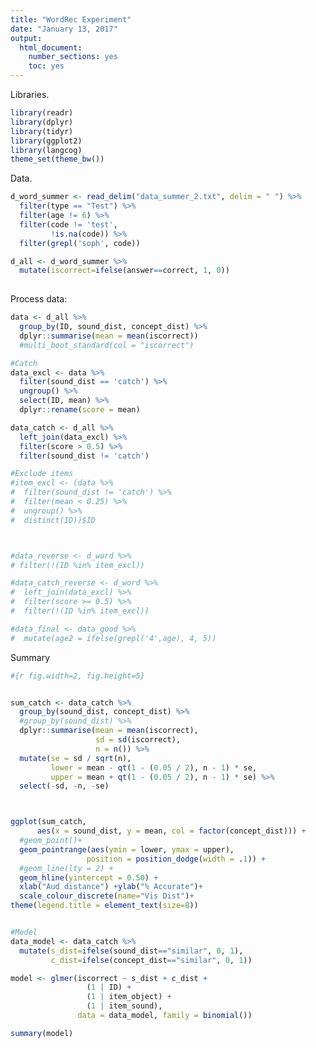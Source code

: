 ```yaml
---
title: "WordRec Experiment"
date: "January 13, 2017"
output:
  html_document:
    number_sections: yes
    toc: yes
---
```


Libraries.

```r
library(readr)
library(dplyr)
library(tidyr)
library(ggplot2)
library(langcog)
theme_set(theme_bw())
```


Data. 

```r


d_word_summer <- read_delim("data_summer_2.txt", delim = " ") %>%
  filter(type == "Test") %>%
  filter(age != 6) %>%
  filter(code != 'test',
         !is.na(code)) %>%
  filter(grepl('soph', code))

d_all <- d_word_summer %>%
  mutate(iscorrect=ifelse(answer==correct, 1, 0)) 
  


```

Process data:

```r

data <- d_all %>%
  group_by(ID, sound_dist, concept_dist) %>%
  dplyr::summarise(mean = mean(iscorrect))
  #multi_boot_standard(col = "iscorrect")

#Catch
data_excl <- data %>%
  filter(sound_dist == 'catch') %>%
  ungroup() %>%
  select(ID, mean) %>%
  dplyr::rename(score = mean)

data_catch <- d_all %>%
  left_join(data_excl) %>%
  filter(score > 0.5) %>%
  filter(sound_dist != 'catch')

#Exclude items 
#item_excl <- (data %>%
#  filter(sound_dist != 'catch') %>%
#  filter(mean < 0.25) %>%
#  ungroup() %>%
#  distinct(ID))$ID 



#data_reverse <- d_word %>%
# filter(!(ID %in% item_excl))

#data_catch_reverse <- d_word %>%
#  left_join(data_excl) %>%
#  filter(score >= 0.5) %>%
#  filter(!(ID %in% item_excl))

#data_final <- data_good %>%
#  mutate(age2 = ifelse(grepl('4',age), 4, 5))


```

Summary 
```r
#{r fig.width=2, fig.height=5}


sum_catch <- data_catch %>%
  group_by(sound_dist, concept_dist) %>%
  #group_by(sound_dist) %>%
  dplyr::summarise(mean = mean(iscorrect),
                   sd = sd(iscorrect),
                   n = n()) %>%
  mutate(se = sd / sqrt(n),
         lower = mean - qt(1 - (0.05 / 2), n - 1) * se,
         upper = mean + qt(1 - (0.05 / 2), n - 1) * se) %>%
  select(-sd, -n, -se) 



ggplot(sum_catch, 
      aes(x = sound_dist, y = mean, col = factor(concept_dist))) +
  #geom_point()+
  geom_pointrange(aes(ymin = lower, ymax = upper), 
                 position = position_dodge(width = .1)) + 
  #geom_line(lty = 2) + 
  geom_hline(yintercept = 0.50) +
  xlab("Aud distance") +ylab("% Accurate")+
  scale_colour_discrete(name="Vis Dist")+
theme(legend.title = element_text(size=8)) 


#Model
data_model <- data_catch %>%
  mutate(s_dist=ifelse(sound_dist=="similar", 0, 1),
         c_dist=ifelse(concept_dist=="similar", 0, 1))  

model <- glmer(iscorrect ~ s_dist + c_dist + 
                 (1 | ID) + 
                 (1 | item_object) + 
                 (1 | item_sound), 
               data = data_model, family = binomial())

summary(model)



```